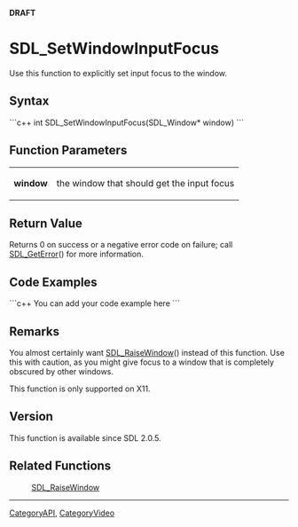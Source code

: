 <!-- pragma section-numbers off -->
<!-- pragma camelcase off -->
'''DRAFT'''

<!-- #You will need to remove the line #acl All:read above in order to be able to save the new page.  Do not remove any other content above this comment.  You may delete this comment before you save. -->

<!-- #*^*^*^*^*See http://wiki.libsdl.org/moin.cgi/SGFunctions for details on editing this page*^*^*^*^* -->


= SDL_SetWindowInputFocus =
Use this function to explicitly set input focus to the window.




== Syntax ==
```c++
int SDL_SetWindowInputFocus(SDL_Window* window)
```


== Function Parameters ==
{|
|'''window'''
|the window that should get the input focus
|}


== Return Value ==
Returns 0 on success or a negative error code on failure; call [[SDL_GetError]]() for more information.


== Code Examples ==
```c++
You can add your code example here
```

<!-- #Leave this section as-is unless you have a code example to put in.  In that case, replace You can add your code example here with your code example following the Style Guide instructions.  Leave the rest of the markup alone and delete this comment. -->


== Remarks ==
You almost certainly want [[SDL_RaiseWindow]]() instead of this function. Use this with caution, as you might give focus to a window that is completely obscured by other windows.

This function is only supported on X11.


== Version ==
This function is available since SDL 2.0.5.


== Related Functions ==
:[[SDL_RaiseWindow]]
<!-- #Remove this section if empty -->

----
[[CategoryAPI]], [[CategoryVideo]]
<!-- #See the Style Guide for instructions on editing the footer. -->

